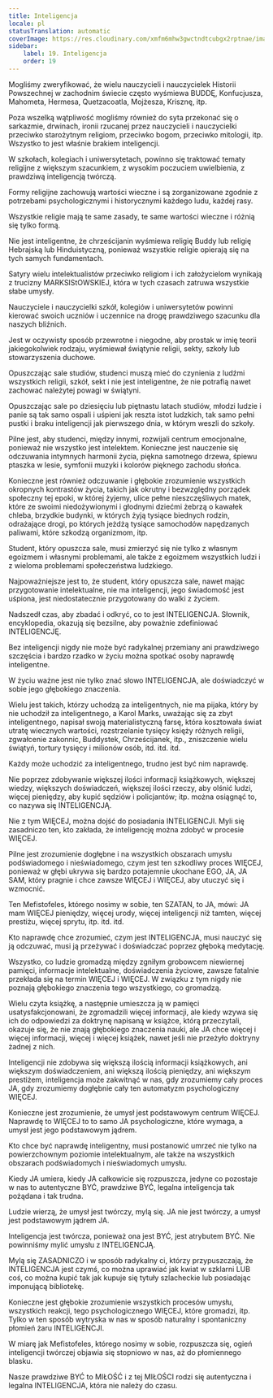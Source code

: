 ```yaml
---
title: Inteligencja
locale: pl
statusTranslation: automatic
coverImage: https://res.cloudinary.com/xmfm6mhw3gwctndtcubgx2rptnae/image/upload/v1740337243/small_cover_educacion_fundamental_a051170f1c.webp
sidebar:
    label: 19. Inteligencja
    order: 19
---
```

Mogliśmy zweryfikować, że wielu nauczycieli i nauczycielek Historii Powszechnej w zachodnim świecie często wyśmiewa BUDDĘ, Konfucjusza, Mahometa, Hermesa, Quetzacoatla, Mojżesza, Krisznę, itp.

Poza wszelką wątpliwość mogliśmy również do syta przekonać się o sarkazmie, drwinach, ironii rzucanej przez nauczycieli i nauczycielki przeciwko starożytnym religiom, przeciwko bogom, przeciwko mitologii, itp. Wszystko to jest właśnie brakiem inteligencji.

W szkołach, kolegiach i uniwersytetach, powinno się traktować tematy religijne z większym szacunkiem, z wysokim poczuciem uwielbienia, z prawdziwą inteligencją twórczą.

Formy religijne zachowują wartości wieczne i są zorganizowane zgodnie z potrzebami psychologicznymi i historycznymi każdego ludu, każdej rasy.

Wszystkie religie mają te same zasady, te same wartości wieczne i różnią się tylko formą.

Nie jest inteligentne, że chrześcijanin wyśmiewa religię Buddy lub religię Hebrajską lub Hinduistyczną, ponieważ wszystkie religie opierają się na tych samych fundamentach.

Satyry wielu intelektualistów przeciwko religiom i ich założycielom wynikają z trucizny MARKSIStOWSKIEJ, która w tych czasach zatruwa wszystkie słabe umysły.

Nauczyciele i nauczycielki szkół, kolegiów i uniwersytetów powinni kierować swoich uczniów i uczennice na drogę prawdziwego szacunku dla naszych bliźnich.

Jest w oczywisty sposób przewrotne i niegodne, aby prostak w imię teorii jakiegokolwiek rodzaju, wyśmiewał świątynie religii, sekty, szkoły lub stowarzyszenia duchowe.

Opuszczając sale studiów, studenci muszą mieć do czynienia z ludźmi wszystkich religii, szkół, sekt i nie jest inteligentne, że nie potrafią nawet zachować należytej powagi w świątyni.

Opuszczając sale po dziesięciu lub piętnastu latach studiów, młodzi ludzie i panie są tak samo ospali i uśpieni jak reszta istot ludzkich, tak samo pełni pustki i braku inteligencji jak pierwszego dnia, w którym weszli do szkoły.

Pilne jest, aby studenci, między innymi, rozwijali centrum emocjonalne, ponieważ nie wszystko jest intelektem. Konieczne jest nauczenie się odczuwania intymnych harmonii życia, piękna samotnego drzewa, śpiewu ptaszka w lesie, symfonii muzyki i kolorów pięknego zachodu słońca.

Konieczne jest również odczuwanie i głębokie zrozumienie wszystkich okropnych kontrastów życia, takich jak okrutny i bezwzględny porządek społeczny tej epoki, w której żyjemy, ulice pełne nieszczęśliwych matek, które ze swoimi niedożywionymi i głodnymi dziećmi żebrzą o kawałek chleba, brzydkie budynki, w których żyją tysiące biednych rodzin, odrażające drogi, po których jeżdżą tysiące samochodów napędzanych paliwami, które szkodzą organizmom, itp.

Student, który opuszcza sale, musi zmierzyć się nie tylko z własnym egoizmem i własnymi problemami, ale także z egoizmem wszystkich ludzi i z wieloma problemami społeczeństwa ludzkiego.

Najpoważniejsze jest to, że student, który opuszcza sale, nawet mając przygotowanie intelektualne, nie ma inteligencji, jego świadomość jest uśpiona, jest niedostatecznie przygotowany do walki z życiem.

Nadszedł czas, aby zbadać i odkryć, co to jest INTELIGENCJA. Słownik, encyklopedia, okazują się bezsilne, aby poważnie zdefiniować INTELIGENCJĘ.

Bez inteligencji nigdy nie może być radykalnej przemiany ani prawdziwego szczęścia i bardzo rzadko w życiu można spotkać osoby naprawdę inteligentne.

W życiu ważne jest nie tylko znać słowo INTELIGENCJA, ale doświadczyć w sobie jego głębokiego znaczenia.

Wielu jest takich, którzy uchodzą za inteligentnych, nie ma pijaka, który by nie uchodził za inteligentnego, a Karol Marks, uważając się za zbyt inteligentnego, napisał swoją materialistyczną farsę, która kosztowała świat utratę wiecznych wartości, rozstrzelanie tysięcy księży różnych religii, zgwałcenie zakonnic, Buddystek, Chrześcijanek, itp., zniszczenie wielu świątyń, tortury tysięcy i milionów osób, itd. itd. itd.

Każdy może uchodzić za inteligentnego, trudno jest być nim naprawdę.

Nie poprzez zdobywanie większej ilości informacji książkowych, większej wiedzy, większych doświadczeń, większej ilości rzeczy, aby olśnić ludzi, więcej pieniędzy, aby kupić sędziów i policjantów; itp. można osiągnąć to, co nazywa się INTELIGENCJĄ.

Nie z tym WIĘCEJ, można dojść do posiadania INTELIGENCJI. Myli się zasadniczo ten, kto zakłada, że inteligencję można zdobyć w procesie WIĘCEJ.

Pilne jest zrozumienie dogłębne i na wszystkich obszarach umysłu podświadomego i nieświadomego, czym jest ten szkodliwy proces WIĘCEJ, ponieważ w głębi ukrywa się bardzo potajemnie ukochane EGO, JA, JA SAM, który pragnie i chce zawsze WIĘCEJ i WIĘCEJ, aby utuczyć się i wzmocnić.

Ten Mefistofeles, którego nosimy w sobie, ten SZATAN, to JA, mówi: JA mam WIĘCEJ pieniędzy, więcej urody, więcej inteligencji niż tamten, więcej prestiżu, więcej sprytu, itp. itd. itd.

Kto naprawdę chce zrozumieć, czym jest INTELIGENCJA, musi nauczyć się ją odczuwać, musi ją przeżywać i doświadczać poprzez głęboką medytację.

Wszystko, co ludzie gromadzą między zgniłym grobowcem niewiernej pamięci, informacje intelektualne, doświadczenia życiowe, zawsze fatalnie przekłada się na termin WIĘCEJ i WIĘCEJ. W związku z tym nigdy nie poznają głębokiego znaczenia tego wszystkiego, co gromadzą.

Wielu czyta książkę, a następnie umieszcza ją w pamięci usatysfakcjonowani, że zgromadzili więcej informacji, ale kiedy wzywa się ich do odpowiedzi za doktrynę napisaną w książce, którą przeczytali, okazuje się, że nie znają głębokiego znaczenia nauki, ale JA chce więcej i więcej informacji, więcej i więcej książek, nawet jeśli nie przeżyło doktryny żadnej z nich.

Inteligencji nie zdobywa się większą ilością informacji książkowych, ani większym doświadczeniem, ani większą ilością pieniędzy, ani większym prestiżem, inteligencja może zakwitnąć w nas, gdy zrozumiemy cały proces JA, gdy zrozumiemy dogłębnie cały ten automatyzm psychologiczny WIĘCEJ.

Konieczne jest zrozumienie, że umysł jest podstawowym centrum WIĘCEJ. Naprawdę to WIĘCEJ to to samo JA psychologiczne, które wymaga, a umysł jest jego podstawowym jądrem.

Kto chce być naprawdę inteligentny, musi postanowić umrzeć nie tylko na powierzchownym poziomie intelektualnym, ale także na wszystkich obszarach podświadomych i nieświadomych umysłu.

Kiedy JA umiera, kiedy JA całkowicie się rozpuszcza, jedyne co pozostaje w nas to autentyczne BYĆ, prawdziwe BYĆ, legalna inteligencja tak pożądana i tak trudna.

Ludzie wierzą, że umysł jest twórczy, mylą się. JA nie jest twórczy, a umysł jest podstawowym jądrem JA.

Inteligencja jest twórcza, ponieważ ona jest BYĆ, jest atrybutem BYĆ. Nie powinniśmy mylić umysłu z INTELIGENCJĄ.

Mylą się ZASADNICZO i w sposób radykalny ci, którzy przypuszczają, że INTELIGENCJA jest czymś, co można uprawiać jak kwiat w szklarni LUB coś, co można kupić tak jak kupuje się tytuły szlacheckie lub posiadając imponującą bibliotekę.

Konieczne jest głębokie zrozumienie wszystkich procesów umysłu, wszystkich reakcji, tego psychologicznego WIĘCEJ, które gromadzi, itp. Tylko w ten sposób wytryska w nas w sposób naturalny i spontaniczny płomień żaru INTELIGENCJI.

W miarę jak Mefistofeles, którego nosimy w sobie, rozpuszcza się, ogień inteligencji twórczej objawia się stopniowo w nas, aż do płomiennego blasku.

Nasze prawdziwe BYĆ to MIŁOŚĆ i z tej MIŁOŚCI rodzi się autentyczna i legalna INTELIGENCJA, która nie należy do czasu.

